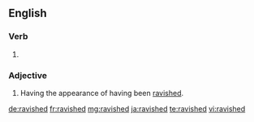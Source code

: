 ==English==

===Verb===
{{head|en|verb form}}

# {{en-past of|ravish}}

===Adjective===
{{head|en}}

# Having the appearance of having been [[ravished]].

[[de:ravished]]
[[fr:ravished]]
[[mg:ravished]]
[[ja:ravished]]
[[te:ravished]]
[[vi:ravished]]